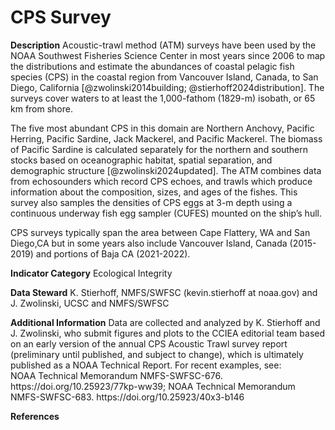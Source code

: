 # CPS Survey

**Description** 
Acoustic-trawl method (ATM) surveys have been used by the NOAA Southwest Fisheries Science Center in most years since 2006 to map the distributions and estimate the abundances of coastal pelagic fish species (CPS) in the coastal region from Vancouver Island, Canada, to San Diego, California [@zwolinski2014building; @stierhoff2024distribution]. The surveys cover waters to at least the 1,000-fathom (1829-m) isobath, or 65 km from shore. 

The five most abundant CPS in this domain are Northern Anchovy, Pacific Herring, Pacific Sardine, Jack Mackerel, and Pacific Mackerel. The biomass of Pacific Sardine is calculated separately for the northern and southern stocks based on oceanographic habitat, spatial separation, and demographic structure [@zwolinski2024updated]. The ATM combines data from echosounders which record CPS echoes, and trawls which produce information about the composition, sizes, and ages of the fishes. This survey also samples the densities of CPS eggs at 3-m depth using a continuous underway fish egg sampler (CUFES) mounted on the ship’s hull.

CPS surveys typically span the area between Cape Flattery, WA and San Diego,CA but in some years also include Vancouver Island, Canada (2015-2019) and portions of Baja CA (2021-2022).

**Indicator Category** Ecological Integrity

**Data Steward** K. Stierhoff, NMFS/SWFSC (kevin.stierhoff at noaa.gov) and J. Zwolinski, UCSC and NMFS/SWFSC

**Additional Information**
Data are collected and analyzed by K. Stierhoff and J. Zwolinski, who submit figures and plots to the CCIEA editorial team based on an early version of the annual CPS Acoustic Trawl survey report (preliminary until published, and subject to change), which is ultimately published as a NOAA Technical Report. 
For recent examples, see:  
NOAA Technical Memorandum NMFS-SWFSC-676. https://doi.org/10.25923/77kp-ww39; 
NOAA Technical Memorandum NMFS-SWFSC-683. https://doi.org/10.25923/40x3-b146

**References**
